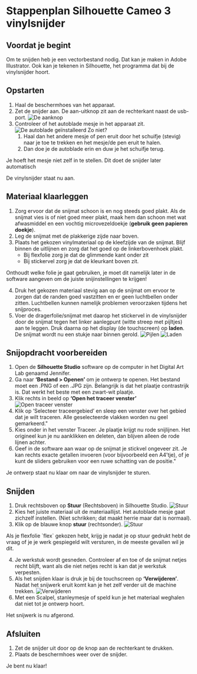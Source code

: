 
# Stappenplan Silhouette Cameo 3 vinylsnijder

## Voordat je begint

Om te snijden heb je een vectorbestand nodig. Dat kan je maken in Adobe Illustrator. Ook kan je tekenen in Silhouette, het programma dat bij de vinylsnijder hoort.


## Opstarten

1. Haal de beschermhoes van het apparaat.
2. Zet de snijder aan. De aan-uitknop zit aan de rechterkant naast de usb-port.
![De aanknop](public/assets/vinyl-snijden/image004.jpg)
3. Controleer of het autoblade mesje in het apparaat zit. 
![De autoblade geïnstalleerd](public/assets/vinyl-snijden/image006.jpg)
Zo niet?
    1. Haal dan het andere mesje of pen eruit door het schuifje (stevig) naar je toe te trekken en het mesje/de pen eruit te halen. 
    2. Dan doe je de autoblade erin en duw je het schuifje terug.

<Callout type="info">
  Je hoeft het mesje niet zelf in te stellen. Dit doet de snijder later automatisch
</Callout>

De vinylsnijder staat nu aan.


## Materiaal klaarleggen

1. Zorg ervoor dat de snijmat schoon is en nog steeds goed plakt. Als de snijmat vies is of niet goed meer plakt, maak hem dan schoon met wat afwasmiddel en een vochtig microvezeldoekje (**gebruik geen papieren doekje**).
2. Leg de snijmat met de plakkerige zijde naar boven. 
3. Plaats het gekozen vinylmateriaal op de kleefzijde van de snijmat. Blijf binnen de uitlijnen en zorg dat het goed op de linkerbovenhoek plakt. 
    - Bij flexfolie zorg je dat de glimmende kant onder zit 
    - Bij stickervel zorg je dat de kleurkant boven zit.

<Callout type="info">
  Onthoudt welke folie je gaat gebruiken, je moet dit namelijk later in de software aangeven om de juiste snijinstellingen te krijgen!
</Callout>

4. Druk het gekozen materiaal stevig aan op de snijmat om ervoor te zorgen dat de randen goed vastzitten en er geen luchtbellen onder zitten. Luchtbellen kunnen namelijk problemen veroorzaken tijdens het snijproces.
5. Voer de dragerfolie/snijmat met daarop het stickervel in de vinylsnijder door de snijmat tegen het linker aanlegpunt (witte streep met pijltjes) aan te leggen. Druk daarna op het display (de touchscreen) op **laden**. De snijmat wordt nu een stukje naar binnen gerold.
![Pijlen](public/assets/vinyl-snijden/image010.jpg)
![Laden](public/assets/vinyl-snijden/image012.jpg)


## Snijopdracht voorbereiden

1.	Open de **Silhouette Studio** software op de computer in het Digital Art Lab genaamd Jennifer.
2.	Ga naar **‘Bestand > Openen’** om je ontwerp te openen. Het bestand moet een .PNG of een .JPG zijn. Belangrijk is dat het plaatje contrastrijk is. Dat werkt het beste met een zwart-wit plaatje. 
3.	Klik rechts in beeld op **‘Open het traceer venster’**
![Open traceer venster](public/assets/vinyl-snijden/image016.jpg)
4.	Klik op ‘Selecteer traceergebied’ en sleep een venster over het gebied dat je wilt traceren. Alle geselecteerde vlakken worden nu geel gemarkeerd."
5.	Kies onder in het venster Traceer. Je plaatje krijgt nu rode snijlijnen. Het origineel kun je nu aanklikken en deleten, dan blijven alleen de rode lijnen achter.
6.	Geef in de software aan waar op de snijmat je stickvel ongeveer zit. Je kan rechts exacte getallen invoeren (voor bijvoorbeeld een A4’tje), of je kunt de sliders gebruiken voor een ruwe schatting van de positie."

Je ontwerp staat nu klaar om naar de vinylsnijder te sturen.


## Snijden

1.	Druk rechtsboven op **Stuur** (Rechtsboven) in Silhouette Studio.
![Stuur](public/assets/vinyl-snijden/image020.jpg)
2.	Kies het juiste materiaal uit de materiaallijst. Het autoblade mesje gaat zichzelf instellen. (Niet schrikken; dat maakt herrie maar dat is normaal).
3.	Klik op de blauwe knop **stuur** (rechtsonder).
![Stuur](public/assets/vinyl-snijden/image018.jpg)

<Callout type="info">
  Als je flexfolie `flex` gekozen hebt, krijg je nadat je op stuur gedrukt hebt de vraag of je je werk gespiegeld wilt versturen, in de meeste gevallen wil je dit.
</Callout>

4.	Je werkstuk wordt gesneden. Controleer af en toe of de snijmat netjes recht blijft, want als die niet netjes recht is kan dat je werkstuk verpesten. 
5.	Als het snijden klaar is druk je bij de touchscreen op **‘Verwijderen’**. Nadat het snijwerk eruit komt kan je het zelf verder uit de machine trekken.
![Verwijderen](public/assets/vinyl-snijden/image022.jpg)
6.	Met een Scalpel, stanleymesje of speld kun je het materiaal weghalen dat niet tot je ontwerp hoort.

Het snijwerk is nu afgerond.


## Afsluiten

1. Zet de snijder uit door op de knop aan de rechterkant te drukken.
2. Plaats de beschermhoes weer over de snijder.

Je bent nu klaar!